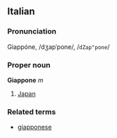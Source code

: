 ==Italian==
===Pronunciation===
Giappóne, /dʒapˈpone/, /<tt>dZap"pone</tt>/
===Proper noun===
'''Giappone''' ''m''

# [[Japan]]

===Related terms===
*[[giapponese]]